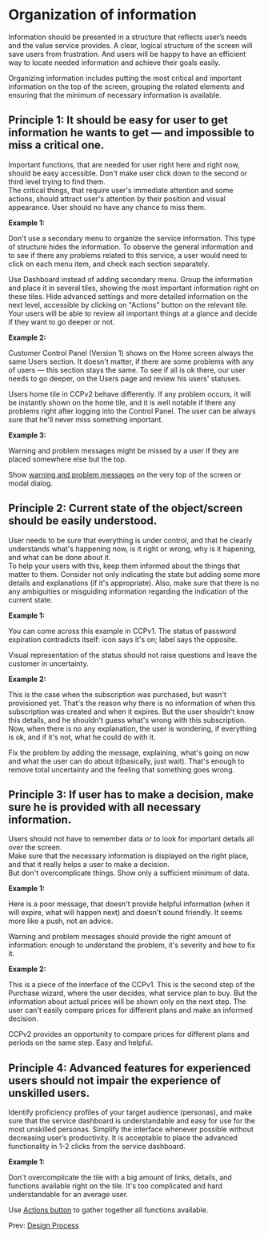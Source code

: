 <Meta title="Principal/Organization of Information"/>

# Organization of information
Information should be presented in a structure that reflects user’s needs and the value service provides. A clear, logical structure of the screen will save users from frustration. And users will be happy to have an efficient way to locate needed information and achieve their goals easily.

Organizing information includes putting the most critical and important information on the top of the screen, grouping the related elements and ensuring that the minimum of necessary information is available.

## Principle 1: It should be easy for user to get information he wants to get — and impossible to miss a critical one.
Important functions, that are needed for user right here and right now, should be easy accessible.  Don't make user click down to the second or third level trying to find them.   
The critical things, that require user's immediate attention and some actions, should attract user's attention by their position and visual appearance.  User should no have any chance to miss them.   

**Example 1:**  
<!-- <span style="color:red">:fa-times-circle-o:</span> -->
Don't use a secondary menu to organize the service information. This type of structure hides the information. To observe the general information and to see if there any problems related to this service, a user would need to click on each menu item, and check each section separately.  
<!-- ![](1.1-Bad.png?sizes=461px) -->

<!-- <span style="color:green">:fa-check-circle-o:</span> -->
Use Dashboard instead of adding secondary menu. Group the information and place it in several tiles, showing the most important information right on these tiles. Hide advanced settings and more detailed information on the next level, accessible by clicking on "Actions" button on the relevant tile.  
Your users will be able to review all important things at a glance and decide if they want to go deeper or not.  
<!-- ![](1.1-Good.png?sizes=461px) -->

**Example 2:**  
<!-- <span style="color:red">:fa-times-circle-o:</span> -->
Customer Control Panel (Version 1) shows on the Home screen always the same Users section. It doesn't matter, if there are some problems with any of users — this section stays the same. To see if all is ok there, our user needs to go deeper, on the Users page and review his users' statuses.  
<!-- ![](1.2-Bad.png?sizes=517px) -->

<!-- <span style="color:green">:fa-check-circle-o:</span> -->
Users home tile in CCPv2 behave differently. If any problem occurs, it will be instantly shown on the home tile, and it is well notable if there any problems right after logging into the Control Panel. The user can be always sure that he'll never miss something important.  
<!-- ![](1.2-Good.png?sizes=354px) -->

**Example 3:**  
<!-- <span style="color:red">:fa-times-circle-o:</span> -->
Warning and problem messages might be missed by a user if they are placed somewhere else but the top. 
<!-- ![](1.3-Bad.png?sizes=465px) -->

<!-- <span style="color:green">:fa-check-circle-o:</span> -->
Show [warning and problem messages](/app-kit/common/notifications/type-problem) on the very top of the screen or modal dialog.  
<!-- ![](1.3-Good.png?sizes=468px) -->

## Principle 2: Current state of the object/screen should be easily understood.
User needs to be sure that everything is under control, and that he clearly understands what's happening now, is it right or wrong, why is it hapening, and what can be done about it.   
To help your users with this, keep them informed about the things that matter to them. Consider not only indicating the state but adding some more details and explanations (if it's appropriate). Also, make sure that there is no any ambiguities or misguiding information regarding the indication of the current state.

**Example 1:**  
<!-- <span style="color:red">:fa-times-circle-o:</span> -->
You can come across this example in CCPv1. The status of password expiration contradicts itself: icon says it's on; label says the opposite.  
<!-- ![](2.1-Bad.png?sizes=543px) -->

<!-- <span style="color:green">:fa-check-circle-o:</span> -->
Visual representation of the status should not raise questions and leave the customer in uncertainty.   
<!-- ![](2.1-Good.png?sizes=543px) -->

**Example 2:**  
<!-- <span style="color:red">:fa-times-circle-o:</span> -->
This is the case when the subscription was purchased, but wasn't provisioned yet. That's the reason why there is no information of when this subscription was created and when it expires. But the user shouldn't know this details, and he shouldn't guess what's wrong with this subscription. Now, when there is no any explanation, the user is wondering, if everything is ok, and if it's not, what he could do with it.   
<!-- ![](2.2-Bad.png?sizes=1308px) -->

<!-- <span style="color:green">:fa-check-circle-o:</span> -->
Fix the problem by adding the message, explaining, what's going on now and what the user can do about it(basically, just wait). That's enough to remove total uncertainty and the feeling that something goes wrong.
<!-- ![](2.1-Good.png?sizes=1343px) -->

## Principle 3: If user has to make a decision, make sure he is provided with all necessary information.
Users should not have to remember data or to look for important details all over the screen.   
Make sure that the necessary information is displayed on the right place, and that it really helps a user to make a decision.   
But don't overcomplicate things. Show only a sufficient minimum of data.  

**Example 1:**  
<!-- <span style="color:red">:fa-times-circle-o:</span> -->
Here is a poor message, that doesn't provide helpful information (when it will expire, what will happen next) and doesn't sound friendly. It seems more like a push, not an advice.   
<!-- ![](3.1-Bad.png?sizes=1125px) -->

<!-- <span style="color:green">:fa-check-circle-o:</span> -->
Warning and problem messages should provide the right amount of information: enough to understand the problem, it's severity and how to fix it.   
<!-- ![](3.1-Good.png?sizes=1031px) -->

**Example 2:**  
<!-- <span style="color:red">:fa-times-circle-o:</span> -->
This is a piece of the interface of the CCPv1. This is the second step of the Purchase wizard, where the user decides, what service plan to buy. But the information about actual prices will be shown only on the next step. The user can't easily compare prices for different plans and make an informed decision.   
<!-- ![](3.2-Bad.png?sizes=895px) -->

<!-- <span style="color:green">:fa-check-circle-o:</span> -->
CCPv2 provides an opportunity to compare prices for different plans and periods on the same step. Easy and helpful.  
<!-- ![](3.2-Good.png?sizes=272px) -->

## Principle 4: Advanced features for experienced users should not impair the experience of unskilled users.
Identify proficiency profiles of your target audience (personas), and make sure that the service dashboard is understandable and easy for use for the most unskilled personas. Simplify the interface whenever possible without decreasing user’s productivity. It is acceptable to place the advanced functionality in 1-2 clicks from the service dashboard.

**Example 1:**  
<!-- <span style="color:red">:fa-times-circle-o:</span> -->
Don't overcomplicate the tile with a big amount of links, details, and functions available right on the tile. It's too complicated and hard understandable for an average user.  
<!-- ![](4.1-Bad.png?sizes=427px) -->

<!-- <span style="color:green">:fa-check-circle-o:</span> -->
Use [Actions button](/ui-kit/controls/button/actions) to gather together all functions available.  
<!-- ![](4.1-Good.png?sizes=363px) -->


Prev: [Design Process](/?path=/docs/Principal-Design-Proces)




